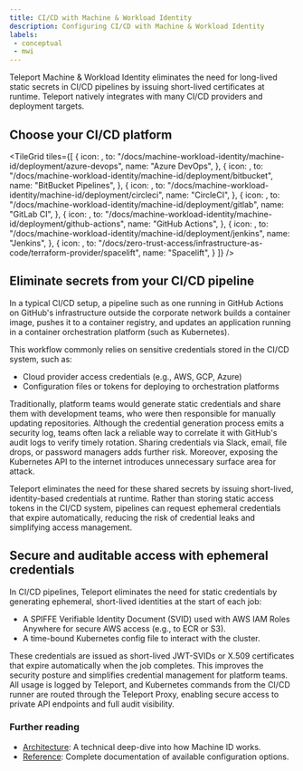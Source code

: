 ```yaml
---
title: CI/CD with Machine & Workload Identity
description: Configuring CI/CD with Machine & Workload Identity
labels:
 - conceptual
 - mwi
---
```


Teleport Machine & Workload Identity eliminates the need for long-lived static secrets in CI/CD pipelines by issuing short-lived 
certificates at runtime. Teleport natively integrates with many CI/CD providers and deployment targets.

## Choose your CI/CD platform

<TileGrid
  tiles={[
    {
      icon: <Icon name="azureDevops" size="xl" />,
      to: "/docs/machine-workload-identity/machine-id/deployment/azure-devops",
      name: "Azure DevOps",
    },
    {
      icon: <Icon name="bitbucket" size="xl" />,
      to: "/docs/machine-workload-identity/machine-id/deployment/bitbucket",
      name: "BitBucket Pipelines",
    },
    {
      icon: <Icon name="circleci" size="xl" />,
      to: "/docs/machine-workload-identity/machine-id/deployment/circleci",
      name: "CircleCI",
    },
    {
      icon: <Icon name="gitlab" size="xl" />,
      to: "/docs/machine-workload-identity/machine-id/deployment/gitlab",
      name: "GitLab CI",
    },
    {
      icon: <Icon name="githubActions" size="xl" />,
      to: "/docs/machine-workload-identity/machine-id/deployment/github-actions",
      name: "GitHub Actions",
    },
    {
      icon: <Icon name="jenkins" size="xl" />,
      to: "/docs/machine-workload-identity/machine-id/deployment/jenkins",
      name: "Jenkins",
    },
    {
      icon: <Icon name="spacelift" size="xl" />,
      to: "/docs/zero-trust-access/infrastructure-as-code/terraform-provider/spacelift",
      name: "Spacelift",
    }
  ]}
/>

## Eliminate secrets from your CI/CD pipeline

In a typical CI/CD setup, a pipeline such as one running in GitHub Actions on GitHub's infrastructure outside the corporate network builds a 
container image, pushes it to a container registry, and updates an application running in a container orchestration platform (such as Kubernetes).

This workflow commonly relies on sensitive credentials stored in the CI/CD system, such as:

- Cloud provider access credentials (e.g., AWS, GCP, Azure)
- Configuration files or tokens for deploying to orchestration platforms

Traditionally, platform teams would generate static credentials and share them with development teams, who were then responsible for manually updating 
repositories. Although the credential generation process emits a security log, teams often lack a reliable way to correlate it with GitHub's audit logs 
to verify timely rotation. Sharing credentials via Slack, email, file drops, or password managers adds further risk. Moreover, exposing the Kubernetes API 
to the internet introduces unnecessary surface area for attack.

Teleport eliminates the need for these shared secrets by issuing short-lived, identity-based credentials at runtime. Rather than storing static access tokens in the CI/CD 
system, pipelines can request ephemeral credentials that expire automatically, reducing the risk of credential leaks and simplifying access management.

## Secure and auditable access with ephemeral credentials

In CI/CD pipelines, Teleport eliminates the need for static credentials by generating ephemeral, short-lived identities at the start of each job:

- A SPIFFE Verifiable Identity Document (SVID) used with AWS IAM Roles Anywhere for secure AWS access (e.g., to ECR or S3).
- A time-bound Kubernetes config file to interact with the cluster.

These credentials are issued as short-lived JWT-SVIDs or X.509 certificates that expire automatically when the job completes. 
This improves the security posture and simplifies credential management for platform teams. All usage is logged by Teleport, 
and Kubernetes commands from the CI/CD runner are routed through the Teleport Proxy, enabling secure access to private 
API endpoints and full audit visibility.

### Further reading

- [Architecture](../reference/architecture/machine-id-architecture.mdx): A technical deep-dive into how Machine ID
  works.
- [Reference](../reference/machine-id/machine-id.mdx): Complete documentation of available
  configuration options.
